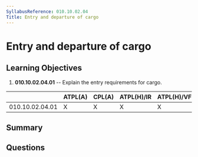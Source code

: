 ```yaml
---
SyllabusReference: 010.10.02.04
Title: Entry and departure of cargo
---
```


# Entry and departure of cargo

## Learning Objectives

1. **010.10.02.04.01** -- Explain the entry requirements for cargo.

|                 | ATPL(A) | CPL(A) | ATPL(H)/IR | ATPL(H)/VFR | CPL(H) | IR  | CBIR(A) |
| --------------- | ------- | ------ | ---------- | ----------- | ------ | --- | ------- |
| 010.10.02.04.01 | X       | X      | X          | X           | X      |     |         |

## Summary

## Questions
